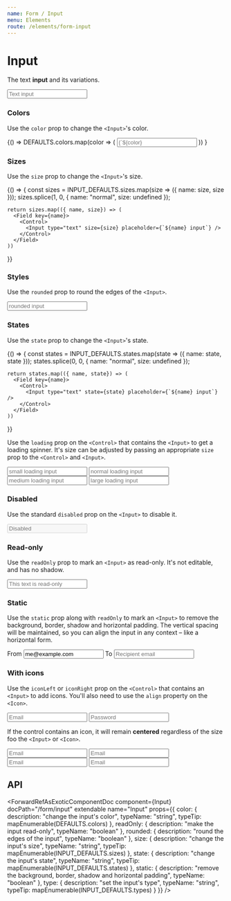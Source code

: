 ```yaml
---
name: Form / Input
menu: Elements
route: /elements/form-input
---
```




# Input

The text **input** and its variations.

<Playground>
  <Input type="text" placeholder="Text input" />
</Playground>

### Colors

Use the `color` prop to change the `<Input>`'s color.

<Playground>
  {() =>
    DEFAULTS.colors.map(color => (
      <Field key={color}>
        <Control>
          <Input type="text" color={color} placeholder={`${color} input`} />
        </Control>
      </Field>
    ))
  }
</Playground>

### Sizes

Use the `size` prop to change the `<Input>`'s size.

<Playground>
  {() => {
    const sizes = INPUT_DEFAULTS.sizes.map(size => ({ name: size, size }));
    sizes.splice(1, 0, { name: "normal", size: undefined });

    return sizes.map(({ name, size}) => (
      <Field key={name}>
        <Control>
          <Input type="text" size={size} placeholder={`${name} input`} />
        </Control>
      </Field>
    ))

}}

</Playground>

### Styles

Use the `rounded` prop to round the edges of the `<Input>`.

<Playground>
  <Input type="text" rounded placeholder="rounded input" />
</Playground>

### States

Use the `state` prop to change the `<Input>`'s state.

<Playground>
  {() => {
    const states = INPUT_DEFAULTS.states.map(state => ({ name: state, state }));
    states.splice(0, 0, { name: "normal", size: undefined });

    return states.map(({ name, state}) => (
      <Field key={name}>
        <Control>
          <Input type="text" state={state} placeholder={`${name} input`} />
        </Control>
      </Field>
    ))

}}

</Playground>

Use the `loading` prop on the `<Control>` that contains the `<Input>` to get a loading spinner.
It's size can be adjusted by passing an appropriate `size` prop to the `<Control>` and `<Input>`.

<Playground>
  <Field>
    <Control size="small" loading>
      <Input type="text" size="small" placeholder="small loading input" />
    </Control>
  </Field>

<Field>
  <Control loading>
    <Input type="text" placeholder="normal loading input" />
  </Control>
</Field>

<Field>
  <Control size="medium" loading>
    <Input type="text" size="medium" placeholder="medium loading input" />
  </Control>
</Field>

  <Field>
    <Control size="large" loading>
      <Input type="text" size="large" placeholder="large loading input" />
    </Control>
  </Field>
</Playground>

### Disabled

Use the standard `disabled` prop on the `<Input>` to disable it.

<Playground>
  <Control>
    <Input type="text" placeholder="Disabled" disabled />
  </Control>
</Playground>

### Read-only

Use the `readOnly` prop to mark an `<Input>` as read-only.
It's not editable, and has no shadow.

<Playground>
  <Control>
    <Input type="text" placeholder="This text is read-only" readOnly />
  </Control>
</Playground>

### Static

Use the `static` prop along with `readOnly` to mark an `<Input>` to remove the background, border, shadow and horizontal padding.
The vertical spacing will be maintained, so you can align the input in any context – like a horizontal form.

<Playground>
  <Field horizontal>
    <Field.Label size="normal">
      <Label>From</Label>
    </Field.Label>
    <Field.Body>
      <Control>
        <Input type="email" value="me@example.com" readOnly static />
      </Control>
    </Field.Body>
  </Field>

  <Field horizontal>
    <Field.Label>
      <Label>To</Label>
    </Field.Label>
    <Field.Body>
      <Control>
        <Input type="email" placeholder="Recipient email" />
      </Control>
    </Field.Body>
  </Field>
</Playground>

### With icons

Use the `iconLeft` or `iconRight` prop on the `<Control>` that contains an `<Input>` to add icons.
You'll also need to use the `align` property on the `<Icon>`.

<Playground>
  <Field>
    <Control iconLeft iconRight>
      <Input type="email" placeholder="Email" />
      <Icon align="left">
        <FontAwesomeIcon icon={faEnvelope} />
      </Icon>
      <Icon align="right">
        <FontAwesomeIcon icon={faCheck} />
      </Icon>
    </Control>
  </Field>

  <Field>
    <Control iconLeft>
      <Input type="password" placeholder="Password" />
      <Icon align="left">
        <FontAwesomeIcon icon={faLock} />
      </Icon>
    </Control>
  </Field>
</Playground>

If the control contains an icon, it will remain **centered** regardless of the size foo the `<Input>` or `<Icon>`.

<Playground>
  <Field>
    <Control iconLeft iconRight>
      <Input type="email" size="small" placeholder="Email" />
      <Icon align="left" size="small">
        <FontAwesomeIcon icon={faEnvelope} />
      </Icon>
      <Icon align="right" size="small">
        <FontAwesomeIcon icon={faCheck} />
      </Icon>
    </Control>
  </Field>

<Field>
  <Control iconLeft iconRight>
    <Input type="email" placeholder="Email" />
    <Icon align="left">
      <FontAwesomeIcon icon={faEnvelope} />
    </Icon>
    <Icon align="right">
      <FontAwesomeIcon icon={faCheck} />
    </Icon>
  </Control>
</Field>

<Field>
  <Control iconLeft iconRight>
    <Input type="email" size="medium" placeholder="Email" />
    <Icon align="left">
      <FontAwesomeIcon icon={faEnvelope} />
    </Icon>
    <Icon align="right">
      <FontAwesomeIcon icon={faCheck} />
    </Icon>
  </Control>
</Field>

  <Field>
    <Control iconLeft iconRight>
      <Input type="email" size="large" placeholder="Email" />
      <Icon align="left" size="medium">
        <FontAwesomeIcon icon={faEnvelope} />
      </Icon>
      <Icon align="right" size="medium">
        <FontAwesomeIcon icon={faCheck} />
      </Icon>
    </Control>
  </Field>
</Playground>

## API

<ForwardRefAsExoticComponentDoc
  component={Input}
  docPath="/form/input"
  extendable
  name="Input"
  props={{
    color: {
      description: "change the input's color",
      typeName: "string",
      typeTip: mapEnumerable(DEFAULTS.colors)
    },
    readOnly: {
      description: "make the input read-only",
      typeName: "boolean"
    },
    rounded: {
      description: "round the edges of the input",
      typeName: "boolean"
    },
    size: {
      description: "change the input's size",
      typeName: "string",
      typeTip: mapEnumerable(INPUT_DEFAULTS.sizes)
    },
    state: {
      description: "change the input's state",
      typeName: "string",
      typeTip: mapEnumerable(INPUT_DEFAULTS.states)
    },
    static: {
      description:
        "remove the background, border, shadow and horizontal padding",
      typeName: "boolean"
    },
    type: {
      description: "set the input's type",
      typeName: "string",
      typeTip: mapEnumerable(INPUT_DEFAULTS.types)
    }
  }}
/>
